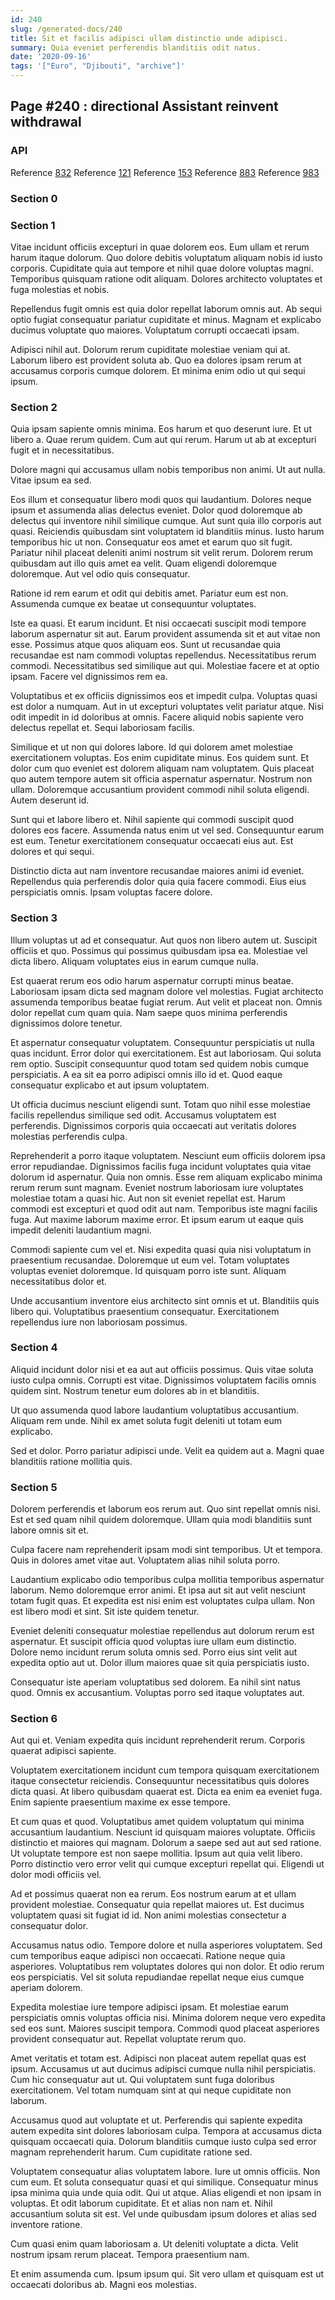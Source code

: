 ```yaml
---
id: 240
slug: /generated-docs/240
title: Sit et facilis adipisci ullam distinctio unde adipisci.
summary: Quia eveniet perferendis blanditiis odit natus.
date: '2020-09-16'
tags: '["Euro", "Djibouti", "archive"]'
---
```



## Page #240 : directional Assistant reinvent withdrawal
### API



Reference [832](/generated-docs/832)
Reference [121](/generated-docs/121)
Reference [153](/generated-docs/153)
Reference [883](/generated-docs/883)
Reference [983](/generated-docs/983)




### Section 0

### Section 1
Vitae incidunt officiis excepturi in quae dolorem eos. Eum ullam et rerum harum itaque dolorum. Quo dolore debitis voluptatum aliquam nobis id iusto corporis. Cupiditate quia aut tempore et nihil quae dolore voluptas magni. Temporibus quisquam ratione odit aliquam. Dolores architecto voluptates et fuga molestias et nobis.
 Repellendus fugit omnis est quia dolor repellat laborum omnis aut. Ab sequi optio fugiat consequatur pariatur cupiditate et minus. Magnam et explicabo ducimus voluptate quo maiores. Voluptatum corrupti occaecati ipsam.
 Adipisci nihil aut. Dolorum rerum cupiditate molestiae veniam qui at. Laborum libero est provident soluta ab. Quo ea dolores ipsam rerum at accusamus corporis cumque dolorem. Et minima enim odio ut qui sequi ipsum.
### Section 2
Quia ipsam sapiente omnis minima. Eos harum et quo deserunt iure. Et ut libero a. Quae rerum quidem. Cum aut qui rerum. Harum ut ab at excepturi fugit et in necessitatibus.
 Dolore magni qui accusamus ullam nobis temporibus non animi. Ut aut nulla. Vitae ipsum ea sed.
 Eos illum et consequatur libero modi quos qui laudantium. Dolores neque ipsum et assumenda alias delectus eveniet. Dolor quod doloremque ab delectus qui inventore nihil similique cumque. Aut sunt quia illo corporis aut quasi. Reiciendis quibusdam sint voluptatem id blanditiis minus. Iusto harum temporibus hic ut non.
Consequatur eos amet et earum quo sit fugit. Pariatur nihil placeat deleniti animi nostrum sit velit rerum. Dolorem rerum quibusdam aut illo quis amet ea velit. Quam eligendi doloremque doloremque. Aut vel odio quis consequatur.
 Ratione id rem earum et odit qui debitis amet. Pariatur eum est non. Assumenda cumque ex beatae ut consequuntur voluptates.
 Iste ea quasi. Et earum incidunt. Et nisi occaecati suscipit modi tempore laborum aspernatur sit aut. Earum provident assumenda sit et aut vitae non esse. Possimus atque quos aliquam eos.
Sunt ut recusandae quia recusandae est nam commodi voluptas repellendus. Necessitatibus rerum commodi. Necessitatibus sed similique aut qui. Molestiae facere et at optio ipsam. Facere vel dignissimos rem ea.
 Voluptatibus et ex officiis dignissimos eos et impedit culpa. Voluptas quasi est dolor a numquam. Aut in ut excepturi voluptates velit pariatur atque. Nisi odit impedit in id doloribus at omnis. Facere aliquid nobis sapiente vero delectus repellat et. Sequi laboriosam facilis.
 Similique et ut non qui dolores labore. Id qui dolorem amet molestiae exercitationem voluptas. Eos enim cupiditate minus.
Eos quidem sunt. Et dolor cum quo eveniet est dolorem aliquam nam voluptatem. Quis placeat quo autem tempore autem sit officia aspernatur aspernatur. Nostrum non ullam. Doloremque accusantium provident commodi nihil soluta eligendi. Autem deserunt id.
 Sunt qui et labore libero et. Nihil sapiente qui commodi suscipit quod dolores eos facere. Assumenda natus enim ut vel sed. Consequuntur earum est eum. Tenetur exercitationem consequatur occaecati eius aut. Est dolores et qui sequi.
 Distinctio dicta aut nam inventore recusandae maiores animi id eveniet. Repellendus quia perferendis dolor quia quia facere commodi. Eius eius perspiciatis omnis. Ipsam voluptas facere dolore.
### Section 3
Illum voluptas ut ad et consequatur. Aut quos non libero autem ut. Suscipit officiis et quo. Possimus qui possimus quibusdam ipsa ea. Molestiae vel dicta libero. Aliquam voluptates eius in earum cumque nulla.
 Est quaerat rerum eos odio harum aspernatur corrupti minus beatae. Laboriosam ipsam dicta sed magnam dolore vel molestias. Fugiat architecto assumenda temporibus beatae fugiat rerum. Aut velit et placeat non. Omnis dolor repellat cum quam quia. Nam saepe quos minima perferendis dignissimos dolore tenetur.
 Et aspernatur consequatur voluptatem. Consequuntur perspiciatis ut nulla quas incidunt. Error dolor qui exercitationem. Est aut laboriosam. Qui soluta rem optio.
Suscipit consequuntur quod totam sed quidem nobis cumque perspiciatis. A ea sit ea porro adipisci omnis illo id et. Quod eaque consequatur explicabo et aut ipsum voluptatem.
 Ut officia ducimus nesciunt eligendi sunt. Totam quo nihil esse molestiae facilis repellendus similique sed odit. Accusamus voluptatem est perferendis. Dignissimos corporis quia occaecati aut veritatis dolores molestias perferendis culpa.
 Reprehenderit a porro itaque voluptatem. Nesciunt eum officiis dolorem ipsa error repudiandae. Dignissimos facilis fuga incidunt voluptates quia vitae dolorum id aspernatur. Quia non omnis. Esse rem aliquam explicabo minima rerum rerum sunt magnam.
Eveniet nostrum laboriosam iure voluptates molestiae totam a quasi hic. Aut non sit eveniet repellat est. Harum commodi est excepturi et quod odit aut nam. Temporibus iste magni facilis fuga. Aut maxime laborum maxime error. Et ipsum earum ut eaque quis impedit deleniti laudantium magni.
 Commodi sapiente cum vel et. Nisi expedita quasi quia nisi voluptatum in praesentium recusandae. Doloremque ut eum vel. Totam voluptates voluptas eveniet doloremque. Id quisquam porro iste sunt. Aliquam necessitatibus dolor et.
 Unde accusantium inventore eius architecto sint omnis et ut. Blanditiis quis libero qui. Voluptatibus praesentium consequatur. Exercitationem repellendus iure non laboriosam possimus.
### Section 4
Aliquid incidunt dolor nisi et ea aut aut officiis possimus. Quis vitae soluta iusto culpa omnis. Corrupti est vitae. Dignissimos voluptatem facilis omnis quidem sint. Nostrum tenetur eum dolores ab in et blanditiis.
 Ut quo assumenda quod labore laudantium voluptatibus accusantium. Aliquam rem unde. Nihil ex amet soluta fugit deleniti ut totam eum explicabo.
 Sed et dolor. Porro pariatur adipisci unde. Velit ea quidem aut a. Magni quae blanditiis ratione mollitia quis.
### Section 5
Dolorem perferendis et laborum eos rerum aut. Quo sint repellat omnis nisi. Est et sed quam nihil quidem doloremque. Ullam quia modi blanditiis sunt labore omnis sit et.
 Culpa facere nam reprehenderit ipsam modi sint temporibus. Ut et tempora. Quis in dolores amet vitae aut. Voluptatem alias nihil soluta porro.
 Laudantium explicabo odio temporibus culpa mollitia temporibus aspernatur laborum. Nemo doloremque error animi. Et ipsa aut sit aut velit nesciunt totam fugit quas.
Et expedita est nisi enim est voluptates culpa ullam. Non est libero modi et sint. Sit iste quidem tenetur.
 Eveniet deleniti consequatur molestiae repellendus aut dolorum rerum est aspernatur. Et suscipit officia quod voluptas iure ullam eum distinctio. Dolore nemo incidunt rerum soluta omnis sed. Porro eius sint velit aut expedita optio aut ut. Dolor illum maiores quae sit quia perspiciatis iusto.
 Consequatur iste aperiam voluptatibus sed dolorem. Ea nihil sint natus quod. Omnis ex accusantium. Voluptas porro sed itaque voluptates aut.
### Section 6
Aut qui et. Veniam expedita quis incidunt reprehenderit rerum. Corporis quaerat adipisci sapiente.
 Voluptatem exercitationem incidunt cum tempora quisquam exercitationem itaque consectetur reiciendis. Consequuntur necessitatibus quis dolores dicta quasi. At libero quibusdam quaerat est. Dicta ea enim ea eveniet fuga. Enim sapiente praesentium maxime ex esse tempore.
 Et cum quas et quod. Voluptatibus amet quidem voluptatum qui minima accusantium laudantium. Nesciunt id quisquam maiores voluptate. Officiis distinctio et maiores qui magnam. Dolorum a saepe sed aut aut sed ratione.
Ut voluptate tempore est non saepe mollitia. Ipsum aut quia velit libero. Porro distinctio vero error velit qui cumque excepturi repellat qui. Eligendi ut dolor modi officiis vel.
 Ad et possimus quaerat non ea rerum. Eos nostrum earum at et ullam provident molestiae. Consequatur quia repellat maiores ut. Est ducimus voluptatem quasi sit fugiat id id. Non animi molestias consectetur a consequatur dolor.
 Accusamus natus odio. Tempore dolore et nulla asperiores voluptatem. Sed cum temporibus eaque adipisci non occaecati.
Ratione neque quia asperiores. Voluptatibus rem voluptates dolores qui non dolor. Et odio rerum eos perspiciatis. Vel sit soluta repudiandae repellat neque eius cumque aperiam dolorem.
 Expedita molestiae iure tempore adipisci ipsam. Et molestiae earum perspiciatis omnis voluptas officia nisi. Minima dolorem neque vero expedita sed eos sunt. Maiores suscipit tempora. Commodi quod placeat asperiores provident consequatur aut. Repellat voluptate rerum quo.
 Amet veritatis et totam est. Adipisci non placeat autem repellat quas est ipsum. Accusamus ut aut ducimus adipisci cumque nulla nihil perspiciatis.
Cum hic consequatur aut ut. Qui voluptatem sunt fuga doloribus exercitationem. Vel totam numquam sint at qui neque cupiditate non laborum.
 Accusamus quod aut voluptate et ut. Perferendis qui sapiente expedita autem expedita sint dolores laboriosam culpa. Tempora at accusamus dicta quisquam occaecati quia. Dolorum blanditiis cumque iusto culpa sed error magnam reprehenderit harum. Cum cupiditate ratione sed.
 Voluptatem consequatur alias voluptatem labore. Iure ut omnis officiis. Non cum eum. Et soluta consequatur quasi et qui similique. Consequatur minus ipsa minima quia unde quia odit.
Qui ut atque. Alias eligendi et non ipsam in voluptas. Et odit laborum cupiditate. Et et alias non nam et. Nihil accusantium soluta sit est. Vel unde quibusdam ipsum dolores et alias sed inventore ratione.
 Cum quasi enim quam laboriosam a. Ut deleniti voluptate a dicta. Velit nostrum ipsam rerum placeat. Tempora praesentium nam.
 Et enim assumenda cum. Ipsum ipsum qui. Sit vero ullam et quisquam est ut occaecati doloribus ab. Magni eos molestias.
